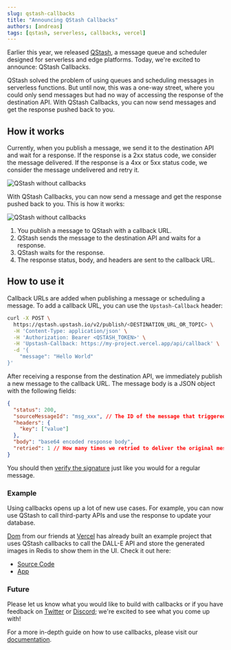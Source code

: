 ```yaml
---
slug: qstash-callbacks
title: "Announcing QStash Callbacks"
authors: [andreas]
tags: [qstash, serverless, callbacks, vercel]
---
```


Earlier this year, we released [QStash](https://upstash.com/qstash), a message queue and scheduler designed for serverless and edge platforms.
Today, we're excited to announce: QStash Callbacks.

QStash solved the problem of using queues and scheduling messages in serverless functions. But until now, this was a one-way street, where you could only send messages but had no way of accessing the response of the destination API.
With QStash Callbacks, you can now send messages and get the response pushed back to you.

## How it works

Currently, when you publish a message, we send it to the destination API and wait for a response. If the response is a 2xx status code, we consider the message delivered. If the response is a 4xx or 5xx status code, we consider the message undelivered and retry it.

![QStash without callbacks](/blog/qstash/callbacks/without-callbacks.png)

With QStash Callbacks, you can now send a message and get the response pushed back to you. This is how it works:

![QStash without callbacks](/blog/qstash/callbacks/with-callbacks.png)

1. You publish a message to QStash with a callback URL.
2. QStash sends the message to the destination API and waits for a response.
3. QStash waits for the response.
4. The response status, body, and headers are sent to the callback URL.

## How to use it

Callback URLs are added when publishing a message or scheduling a message.
To add a callback URL, you can use the `Upstash-Callback` header:

```bash
curl -X POST \
  https://qstash.upstash.io/v2/publish/<DESTINATION_URL_OR_TOPIC> \
  -H 'Content-Type: application/json' \
  -H 'Authorization: Bearer <QSTASH_TOKEN>' \
  -H 'Upstash-Callback: https://my-project.vercel.app/api/callback' \
  -d '{
    "message": "Hello World"
}'
```

After receiving a response from the destination API, we immediately publish a new message to the callback URL. The message body is a JSON object with the following fields:

```json
{
  "status": 200,
  "sourceMessageId": "msg_xxx", // The ID of the message that triggered the callback
  "headers": {
    "key": ["value"]
  },
  "body": "base64 encoded response body",
  "retried": 1 // How many times we retried to deliver the original message
}
```

You should then [verify the signature](/docs/qstash/howto/signature) just like you would for a regular message.

### Example

Using callbacks opens up a lot of new use cases. For example, you can now use QStash to call third-party APIs and use the response to update your database.

[Dom](https://twitter.com/dom__inic) from our friends at [Vercel](https://vercel.com) has already built an example project that uses QStash callbacks to call the DALL-E API and store the generated images in Redis to show them in the UI.
Check it out here:

- [Source Code](https://github.com/domeccleston/dalle-2)
- [App](https://dalle-2.vercel.app/)

### Future

Please let us know what you would like to build with callbacks or if you have feedback on [Twitter](https://twitter.com/upstash) or [Discord](https://upstash.com/discord); we're excited to see what you come up with!

For a more in-depth guide on how to use callbacks, please visit our
[documentation](/docs/qstash/features/callbacks).